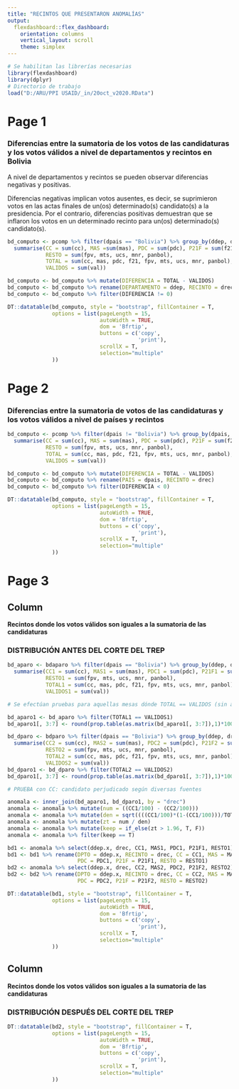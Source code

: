```yaml
---
title: "RECINTOS QUE PRESENTARON ANOMALÍAS"
output: 
  flexdashboard::flex_dashboard:
    orientation: columns
    vertical_layout: scroll
    theme: simplex
---
```


```r
# Se habilitan las librerías necesarias
library(flexdashboard)
library(dplyr)
# Directorio de trabajo
load("D:/ARU/PPI USAID/_in/20oct_v2020.RData")
```

Page 1
===================================== 

### __Diferencias entre la sumatoria de los votos de las candidaturas y los votos válidos a nivel de departamentos y recintos en Bolivia__

A nivel de departamentos y recintos se pueden observar diferencias negativas y positivas.

Diferencias negativas implican votos ausentes, es decir, se suprimieron votos en las actas finales de un(os) determinado(s) candidato(s) a la presidencia. Por el contrario, diferencias positivas demuestran que se inflaron los votos en un determinado recinto para un(os) determinado(s) candidato(s).

```r
bd_computo <- pcomp %>% filter(dpais == "Bolivia") %>% group_by(ddep, drec) %>% 
  summarise(CC = sum(cc), MAS =sum(mas), PDC = sum(pdc), P21F = sum(f21),
            RESTO = sum(fpv, mts, ucs, mnr, panbol), 
            TOTAL = sum(cc, mas, pdc, f21, fpv, mts, ucs, mnr, panbol),
            VALIDOS = sum(val))

bd_computo <- bd_computo %>% mutate(DIFERENCIA = TOTAL - VALIDOS)
bd_computo <- bd_computo %>% rename(DEPARTAMENTO = ddep, RECINTO = drec)
bd_computo <- bd_computo %>% filter(DIFERENCIA != 0)

DT::datatable(bd_computo, style = "bootstrap", fillContainer = T, 
              options = list(pageLength = 15, 
                             autoWidth = TRUE,
                             dom = 'Bfrtip',
                             buttons = c('copy', 
                                         'print'),
                             scrollX = T, 
                             selection="multiple"
              ))

```

Page 2
===================================== 

### __Diferencias entre la sumatoria de votos de las candidaturas y los votos válidos a nivel de países y recintos__

```r
bd_computo <- pcomp %>% filter(dpais != "Bolivia") %>% group_by(dpais, drec) %>% 
  summarise(CC = sum(cc), MAS = sum(mas), PDC = sum(pdc), P21F = sum(f21),
            RESTO = sum(fpv, mts, ucs, mnr, panbol),
            TOTAL = sum(cc, mas, pdc, f21, fpv, mts, ucs, mnr, panbol),
            VALIDOS = sum(val))

bd_computo <- bd_computo %>% mutate(DIFERENCIA = TOTAL - VALIDOS)
bd_computo <- bd_computo %>% rename(PAIS = dpais, RECINTO = drec)
bd_computo <- bd_computo %>% filter(DIFERENCIA < 0)

DT::datatable(bd_computo, style = "bootstrap", fillContainer = T, 
              options = list(pageLength = 15, 
                             autoWidth = TRUE,
                             dom = 'Bfrtip',
                             buttons = c('copy', 
                                         'print'),
                             scrollX = T, 
                             selection="multiple"
              ))
```

Page 3
===================================== 

Column {data-width=500}
-----------------------------------------------------------------------

__Recintos donde los votos válidos son iguales a la sumatoria de las candidaturas__

### __DISTRIBUCIÓN ANTES DEL CORTE DEL TREP__

```r
bd_aparo <- bdaparo %>% filter(dpais == "Bolivia") %>% group_by(ddep, drec) %>% 
  summarise(CC1 = sum(cc), MAS1 = sum(mas), PDC1 = sum(pdc), P21F1 = sum(f21),
            RESTO1 = sum(fpv, mts, ucs, mnr, panbol),
            TOTAL1 = sum(cc, mas, pdc, f21, fpv, mts, ucs, mnr, panbol),
            VALIDOS1 = sum(val))

# Se efectúan pruebas para aquellas mesas dónde TOTAL == VALIDOS (sin anomalía contable)

bd_aparo1 <- bd_aparo %>% filter(TOTAL1 == VALIDOS1)
bd_aparo1[, 3:7] <- round(prop.table(as.matrix(bd_aparo1[, 3:7]),1)*100,2)

bd_dparo <- bdparo %>% filter(dpais == "Bolivia") %>% group_by(ddep, drec) %>% 
  summarise(CC2 = sum(cc), MAS2 = sum(mas), PDC2 = sum(pdc), P21F2 = sum(f21),
            RESTO2 = sum(fpv, mts, ucs, mnr, panbol),
            TOTAL2 = sum(cc, mas, pdc, f21, fpv, mts, ucs, mnr, panbol),
            VALIDOS2 = sum(val))
bd_dparo1 <- bd_dparo %>% filter(TOTAL2 == VALIDOS2)
bd_dparo1[, 3:7] <- round(prop.table(as.matrix(bd_dparo1[, 3:7]),1)*100,2)

# PRUEBA con CC: candidato perjudicado según diversas fuentes

anomala <- inner_join(bd_aparo1, bd_dparo1, by = "drec")
anomala <- anomala %>% mutate(num = ((CC1/100) - (CC2/100)))
anomala <- anomala %>% mutate(den = sqrt((((CC1/100)*(1-(CC1/100)))/TOTAL1) + (((CC2/100)*(1-(CC2/100)))/TOTAL2)))
anomala <- anomala %>% mutate(zt = num / den)
anomala <- anomala %>% mutate(keep = if_else(zt > 1.96, T, F))
anomala <- anomala %>% filter(keep == T)

bd1 <- anomala %>% select(ddep.x, drec, CC1, MAS1, PDC1, P21F1, RESTO1)
bd1 <- bd1 %>% rename(DPTO = ddep.x, RECINTO = drec, CC = CC1, MAS = MAS1, 
                      PDC = PDC1, P21F = P21F1, RESTO = RESTO1)
bd2 <- anomala %>% select(ddep.x, drec, CC2, MAS2, PDC2, P21F2, RESTO2)
bd2 <- bd2 %>% rename(DPTO = ddep.x, RECINTO = drec, CC = CC2, MAS = MAS2, 
                      PDC = PDC2, P21F = P21F2, RESTO = RESTO2)

DT::datatable(bd1, style = "bootstrap", fillContainer = T, 
              options = list(pageLength = 15, 
                             autoWidth = TRUE,
                             dom = 'Bfrtip',
                             buttons = c('copy', 
                                         'print'),
                             scrollX = T, 
                             selection="multiple"
              ))

```

Column {data-width=500}
-----------------------------------------------------------------------

__Recintos donde los votos válidos son iguales a la sumatoria de las candidaturas__

### __DISTRIBUCIÓN DESPUÉS DEL CORTE DEL TREP__

```r
DT::datatable(bd2, style = "bootstrap", fillContainer = T, 
              options = list(pageLength = 15, 
                             autoWidth = TRUE,
                             dom = 'Bfrtip',
                             buttons = c('copy', 
                                         'print'),
                             scrollX = T, 
                             selection="multiple"
              ))
```


